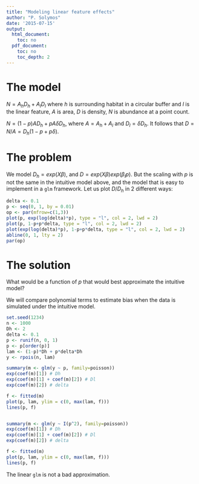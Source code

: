 ```yaml
---
title: "Modeling linear feature effects"
author: "P. Solymos"
date: '2015-07-15'
output:
  html_document:
    toc: no
  pdf_document:
    toc: no
    toc_depth: 2
---
```


# The model

$N = A_h D_h + A_l D_l$ where $h$ is surrounding habitat in a circular buffer
and $l$ is the linear feature, $A$ is area, $D$ is density, $N$ is abundance
at a point count.

$N = (1-p) A D_h + p A \delta D_h$, where $A=A_h + A_l$ and $D_l = \delta D_h$.
It follows that $D = N/A = D_h (1 - p + p \delta)$.

# The problem

We model $D_h = exp(X \beta)$, and $D = exp(X \beta) exp(\beta_l p)$.
But the scaling with $p$ is not the same in the intuitive model above,
and the model that is easy to implement in a `glm` framework. 
Let us plot $D/D_h$ in 2 different ways:

```r
delta <- 0.1
p <- seq(0, 1, by = 0.01)
op <- par(mfrow=c(1,3))
plot(p, exp(log(delta)*p), type = "l", col = 2, lwd = 2)
plot(p, 1-p+p*delta, type = "l", col = 2, lwd = 2)
plot(exp(log(delta)*p), 1-p+p*delta, type = "l", col = 2, lwd = 2)
abline(0, 1, lty = 2)
par(op)
```

# The solution

What would be a function of $p$ that would best approximate the intuitive model?

We will compare polynomial terms to estimate bias when the data is simulated
under the intuitive model.

```r
set.seed(1234)
n <- 1000
Dh <- 2
delta <- 0.1
p <- runif(n, 0, 1)
p <- p[order(p)]
lam <- (1-p)*Dh + p*delta*Dh
y <- rpois(n, lam)

summary(m <- glm(y ~ p, family=poisson))
exp(coef(m)[1]) # Dh
exp(coef(m)[1] + coef(m)[2]) # Dl
exp(coef(m)[2]) # delta

f <- fitted(m)
plot(p, lam, ylim = c(0, max(lam, f)))
lines(p, f)


summary(m <- glm(y ~ I(p^2), family=poisson))
exp(coef(m)[1]) # Dh
exp(coef(m)[1] + coef(m)[2]) # Dl
exp(coef(m)[2]) # delta

f <- fitted(m)
plot(p, lam, ylim = c(0, max(lam, f)))
lines(p, f)
```

The linear `glm` is not a bad approximation.


